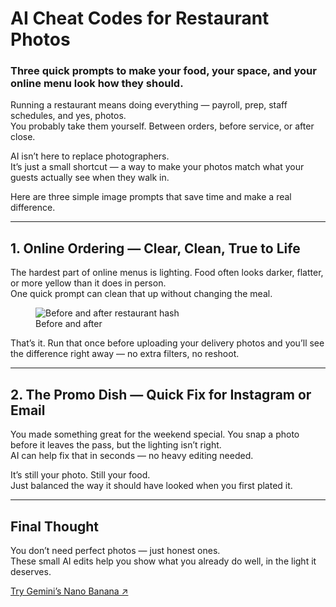 

# AI Cheat Codes for Restaurant Photos
### Three quick prompts to make your food, your space, and your online menu look how they should.

Running a restaurant means doing everything — payroll, prep, staff schedules, and yes, photos.  
You probably take them yourself. Between orders, before service, or after close.  

AI isn’t here to replace photographers.  
It’s just a small shortcut — a way to make your photos match what your guests actually see when they walk in.

Here are three simple image prompts that save time and make a real difference.

---

## 1. Online Ordering — Clear, Clean, True to Life

The hardest part of online menus is lighting. 
Food often looks darker, flatter, or more yellow than it does in person.  
One quick prompt can clean that up without changing the meal.

<PromptBox text="Transform this product photo into a high-quality, studio-style image. Use soft, balanced lighting, remove any background distractions, apply subtle color correction, and give it a clean, modern look suitable for an e-commerce catalog. Replace the background with a white marble surface to add elegance and contrast, while keeping the product’s shape, texture, and colors true to life." />

<figure className="my-8 mx-auto max-w-6x2">
  <img
    src="/Hash Image.png"
    alt="Before and after restaurant hash"
    className="w-full h-auto rounded-xl shadow-sm border border-gray-200"
  />
  <figcaption className="mt-2 text-center text-xs text-gray-500">
    Before and after
  </figcaption>
</figure>

That’s it. Run that once before uploading your delivery photos and you’ll see the difference right away — no extra filters, no reshoot.

---

## 2. The Promo Dish — Quick Fix for Instagram or Email

You made something great for the weekend special. You snap a photo before it leaves the pass, but the lighting isn’t right.  
AI can help fix that in seconds — no heavy editing needed.

<PromptBox text="Add soft studio-style lighting to highlight the dish naturally. Adjust warmth and contrast for an even, realistic tone. Keep the background slightly blurred but natural." />

It’s still your photo. Still your food.  
Just balanced the way it should have looked when you first plated it.

---

## Final Thought

You don’t need perfect photos — just honest ones.  
These small AI edits help you show what you already do well, in the light it deserves.  

[Try Gemini’s Nano Banana ↗](https://gemini.google.com/app/)
